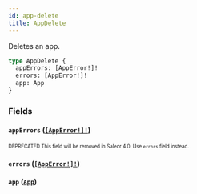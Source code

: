 ```yaml
---
id: app-delete
title: AppDelete
---
```


Deletes an app.

```graphql
type AppDelete {
  appErrors: [AppError!]!
  errors: [AppError!]!
  app: App
}
```

### Fields

#### `appErrors` ([`[AppError!]!`](/developer/api-reference/objects/app-error.mdx))

<sub><sup><span className="deprecatedTag">DEPRECATED</span> This field will be removed in Saleor 4.0. Use `errors` field instead.</sup></sub>

#### `errors` ([`[AppError!]!`](/developer/api-reference/objects/app-error.mdx))

#### `app` ([`App`](/developer/api-reference/objects/app.mdx))
